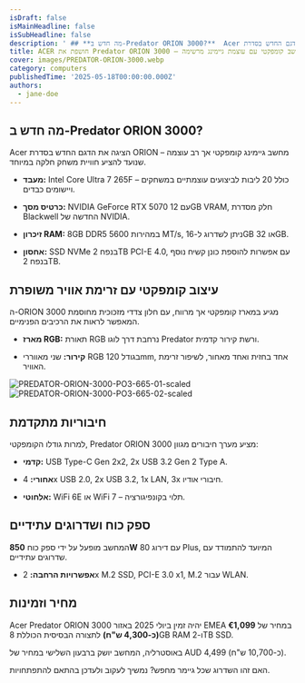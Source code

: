 ```yaml
---
isDraft: false
isMainHeadline: false
isSubHeadline: false
description: ' ## **מה חדש ב-Predator ORION 3000?**  Acer הציגה את הדגם החדש בסדרת ORION – מחשב גיימינג קומפקטי אך רב עוצמה שנועד להציע חוויית משחק חלקה ב'
title: ACER חושפת את Predator ORION 3000 – מחשב קומפקטי עם עוצמת גיימינג מרשימה
cover: images/PREDATOR-ORION-3000.webp
category: computers
publishedTime: '2025-05-18T00:00:00.000Z'
authors:
  - jane-doe
---
```


## **מה חדש ב-Predator ORION 3000?**

Acer הציגה את הדגם החדש בסדרת ORION – מחשב גיימינג קומפקטי אך רב עוצמה שנועד להציע חוויית משחק חלקה במיוחד.

- **מעבד:** Intel Core Ultra 7 265F – כולל 20 ליבות לביצועים עוצמתיים במשחקים ויישומים כבדים.
    
- **כרטיס מסך:** NVIDIA GeForce RTX 5070 עם 12GB VRAM, חלק מסדרת Blackwell החדשה של NVIDIA.
    
- **זיכרון RAM:** 8GB DDR5 במהירות 5600 MT/s, ניתן לשדרוג ל-16GB או 32GB.
    
- **אחסון:** SSD NVMe בנפח 2TB PCI-E 4.0, עם אפשרות להוספת כונן קשיח נוסף בנפח 2TB.
    

## **עיצוב קומפקטי עם זרימת אוויר משופרת**

ה-ORION 3000 מגיע במארז קומפקטי אך מרווח, עם חלון צדדי מזכוכית מחוסמת המאפשר לראות את הרכיבים הפנימיים.

- **מארז RGB:** תאורת RGB נרחבת דרך לוגו Predator ורשת קירור קדמית.
    
- **קירור:** שני מאווררי RGB בגודל 120mm, אחד בחזית ואחד מאחור, לשיפור זרימת האוויר.
    

![PREDATOR-ORION-3000-PO3-665-01-scaled](images/PREDATOR-ORION-3000-PO3-665-01-scaled-1-1164x900.webp) ![PREDATOR-ORION-3000-PO3-665-02-scaled](images/PREDATOR-ORION-3000-PO3-665-02-scaled-1-1252x900.webp)

## **חיבוריות מתקדמת**

למרות גודלו הקומפקטי, Predator ORION 3000 מציע מערך חיבורים מגוון:

- **קדמי:** USB Type-C Gen 2x2, 2x USB 3.2 Gen 2 Type A.
    
- **אחורי:** 4x USB 2.0, 2x USB 3.2, 1x LAN, 3x חיבורי אודיו.
    
- **אלחוטי:** WiFi 6E או WiFi 7 – תלוי בקונפיגורציה.
    

## **ספק כוח ושדרוגים עתידיים**

המחשב מופעל על ידי ספק כוח **850W** עם דירוג 80 Plus, המיועד להתמודד עם שדרוגים עתידיים.

- **אפשרויות הרחבה:** 2x M.2 SSD, PCI-E 3.0 x1, M.2 עבור WLAN.
    

## **מחיר וזמינות**

Acer Predator ORION 3000 יהיה זמין ביולי 2025 באזור EMEA במחיר של **€1,099 (כ-4,300 ש"ח)** לתצורה הבסיסית הכוללת 8GB RAM ו-2TB SSD.

באוסטרליה, המחשב יושק ברבעון השלישי במחיר של AUD 4,499 (כ-10,700 ש"ח).

האם זהו השדרוג שכל גיימר מחפש? נמשיך לעקוב ולעדכן בהתאם להתפתחויות.
